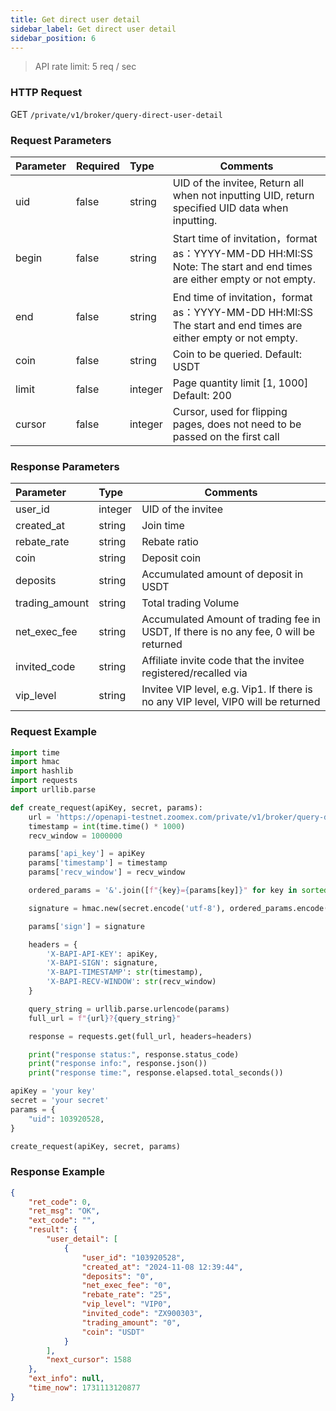 ```yaml
---
title: Get direct user detail
sidebar_label: Get direct user detail
sidebar_position: 6
---
```


> API rate limit: 5 req / sec

### HTTP Request
GET `/private/v1/broker/query-direct-user-detail`

### Request Parameters
| Parameter | Required | Type | Comments|
|:----- |:-------|:-----|------ |
|uid |false |string |UID of the invitee, Return all when not inputting UID, return specified UID data when inputting. |
|begin |false |string |Start time of invitation，format as：YYYY-MM-DD HH:MI:SS Note: The start and end times are either empty or not empty.|
|end |false |string |End time of invitation，format as：YYYY-MM-DD HH:MI:SS The start and end times are either empty or not empty. |
|coin |false |string |Coin to be queried. Default: USDT |
|limit |false|integer |Page quantity limit [1, 1000] Default: 200 |
|cursor |false|integer |Cursor, used for flipping pages, does not need to be passed on the first call |

### Response Parameters
| Parameter | Type | Comments|
|:----- |:-----|----- |
|user_id |integer| UID of the invitee|
|created_at |string| Join time|
|rebate_rate |string| Rebate ratio|
|coin |string| Deposit coin|
|deposits |string| Accumulated amount of deposit in USDT|
|trading_amount |string| Total trading Volume|
|net_exec_fee |string| Accumulated Amount of trading fee in USDT, If there is no any fee, 0 will be returned|
|invited_code |string| Affiliate invite code that the invitee registered/recalled via|
|vip_level |string| Invitee VIP level, e.g. Vip1. If there is no any VIP level, VIP0 will be returned|

### Request Example

```python
import time
import hmac
import hashlib
import requests
import urllib.parse

def create_request(apiKey, secret, params):
    url = 'https://openapi-testnet.zoomex.com/private/v1/broker/query-direct-user-detail'
    timestamp = int(time.time() * 1000)
    recv_window = 1000000

    params['api_key'] = apiKey
    params['timestamp'] = timestamp
    params['recv_window'] = recv_window

    ordered_params = '&'.join([f"{key}={params[key]}" for key in sorted(params.keys())])

    signature = hmac.new(secret.encode('utf-8'), ordered_params.encode('utf-8'), hashlib.sha256).hexdigest()

    params['sign'] = signature

    headers = {
        'X-BAPI-API-KEY': apiKey,
        'X-BAPI-SIGN': signature,
        'X-BAPI-TIMESTAMP': str(timestamp),
        'X-BAPI-RECV-WINDOW': str(recv_window)
    }

    query_string = urllib.parse.urlencode(params)
    full_url = f"{url}?{query_string}"

    response = requests.get(full_url, headers=headers)

    print("response status:", response.status_code)
    print("response info:", response.json())
    print("response time:", response.elapsed.total_seconds())

apiKey = 'your key'
secret = 'your secret'
params = {
    "uid": 103920528,
}

create_request(apiKey, secret, params)
```

### Response Example

```json
{
    "ret_code": 0,
    "ret_msg": "OK",
    "ext_code": "",
    "result": {
        "user_detail": [
            {
                "user_id": "103920528",
                "created_at": "2024-11-08 12:39:44",
                "deposits": "0",
                "net_exec_fee": "0",
                "rebate_rate": "25",
                "vip_level": "VIP0",
                "invited_code": "ZX900303",
                "trading_amount": "0",
                "coin": "USDT"
            }
        ],
        "next_cursor": 1588
    },
    "ext_info": null,
    "time_now": 1731113120877
}
```
